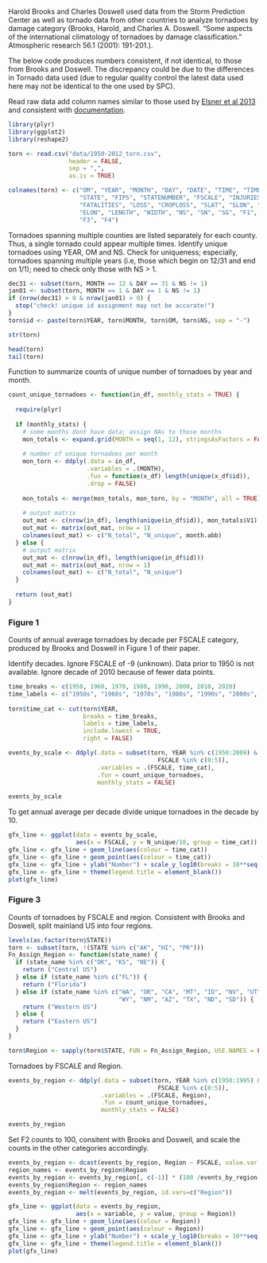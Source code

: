 Harold Brooks and Charles Doswell used data from the Storm Prediction Center as well as tornado data from other countries to analyze tornadoes by damage category (Brooks, Harold, and Charles A. Doswell. "Some aspects of the international climatology of tornadoes by damage classification." Atmospheric research 56.1 (2001): 191-201.). 

The below code produces numbers consistent, if not identical, to those from Brooks and Doswell. The discrepancy could be due to the differences in Tornado data used (due to regular quality control the latest data used here may not be identical to the one used by SPC).

Read raw data add column names similar to those used by [Elsner et al 2013](http://rpubs.com/jelsner/4205) and consistent with [documentation](http://www.spc.noaa.gov/gis/svrgis/). 

```r
library(plyr)
library(ggplot2)
library(reshape2)

torn <- read.csv("data/1950-2012_torn.csv", 
                 header = FALSE, 
                 sep = ",", 
                 as.is = TRUE)

colnames(torn) <- c("OM", "YEAR", "MONTH", "DAY", "DATE", "TIME", "TIMEZONE", 
                    "STATE", "FIPS", "STATENUMBER", "FSCALE", "INJURIES", 
                    "FATALITIES", "LOSS", "CROPLOSS", "SLAT", "SLON", "ELAT", 
                    "ELON", "LENGTH", "WIDTH", "NS", "SN", "SG", "F1", "F2", 
                    "F3", "F4")
```

Tornadoes spanning multiple counties are listed separately for each county. Thus, a single tornado could appear multiple times. Identify unique tornadoes using YEAR, OM and NS. Check for uniqueness; especially, tornadoes spanning multiple years (i.e, those which begin on 12/31 and end on 1/1); need to check only those with NS > 1.

```r
dec31 <- subset(torn, MONTH == 12 & DAY == 31 & NS != 1)
jan01 <- subset(torn, MONTH == 1 & DAY == 1 & NS != 1)
if (nrow(dec31) > 0 & nrow(jan01) > 0) {
  stop("check! unique id assignment may not be accurate!")
}
torn$id <- paste(torn$YEAR, torn$MONTH, torn$OM, torn$NS, sep = "-")

str(torn)

head(torn)
tail(torn)
```

Function to summarize counts of unique number of tornadoes by year and month.

```r
count_unique_tornadoes <- function(in_df, monthly_stats = TRUE) {
  
  require(plyr)
  
  if (monthly_stats) {
    # some months dont have data; assign NAs to those months
    mon_totals <- expand.grid(MONTH = seq(1, 12), stringsAsFactors = FALSE)
    
    # number of unique tornadoes per month
    mon_torn <- ddply(.data = in_df, 
                      .variables = .(MONTH),
                      .fun = function(x_df) length(unique(x_df$id)), 
                      .drop = FALSE)
    
    mon_totals <- merge(mon_totals, mon_torn, by = "MONTH", all = TRUE)
    
    # output matrix
    out_mat <- c(nrow(in_df), length(unique(in_df$id)), mon_totals$V1)
    out_mat <- matrix(out_mat, nrow = 1)
    colnames(out_mat) <- c("N_total", "N_unique", month.abb)  
  } else {
    # output matrix
    out_mat <- c(nrow(in_df), length(unique(in_df$id)))
    out_mat <- matrix(out_mat, nrow = 1)
    colnames(out_mat) <- c("N_total", "N_unique")      
  }
  
  return (out_mat)
}
```

### Figure 1

Counts of annual average tornadoes by decade per FSCALE category, produced by Brooks and Doswell in Figure 1 of their paper. 

Identify decades. Ignore FSCALE of -9 (unknown). Data prior to 1950 is not available. Ignore decade of 2010 because of fewer data points.

```r
time_breaks <- c(1950, 1960, 1970, 1980, 1990, 2000, 2010, 2020)
time_labels <- c("1950s", "1960s", "1970s", "1980s", "1990s", "2000s", "2010s")
  
torn$time_cat <- cut(torn$YEAR, 
                     breaks = time_breaks,                         
                     labels = time_labels,                         
                     include.lowest = TRUE,                        
                     right = FALSE)

events_by_scale <- ddply(.data = subset(torn, YEAR %in% c(1950:2009) & 
                                          FSCALE %in% c(0:5)),                     
                         .variables = .(FSCALE, time_cat),                     
                         .fun = count_unique_tornadoes,                    
                         monthly_stats = FALSE)

events_by_scale
```

To get annual average per decade divide unique tornadoes in the decade by 10.

```r
gfx_line <- ggplot(data = events_by_scale, 
                   aes(x = FSCALE, y = N_unique/10, group = time_cat))
gfx_line <- gfx_line + geom_line(aes(colour = time_cat))
gfx_line <- gfx_line + geom_point(aes(colour = time_cat))
gfx_line <- gfx_line + ylab("Number") + scale_y_log10(breaks = 10**seq(-1, 3))
gfx_line <- gfx_line + theme(legend.title = element_blank())
plot(gfx_line)
```

### Figure 3

Counts of tornadoes by FSCALE and region. Consistent with Brooks and Doswell, split mainland US into four regions.

```r
levels(as.factor(torn$STATE))
torn <- subset(torn, !(STATE %in% c("AK", "HI", "PR")))
Fn_Assign_Region <- function(state_name) {
  if (state_name %in% c("OK", "KS", "NE")) {
    return ("Central US")
  } else if (state_name %in% c("FL")) {
    return ("Florida")
  } else if (state_name %in% c("WA", "OR", "CA", "MT", "ID", "NV", "UT", "CO", 
                               "WY", "NM", "AZ", "TX", "ND", "SD")) {
    return ("Western US")
  } else {
    return ("Eastern US")
  }
}

torn$Region <- sapply(torn$STATE, FUN = Fn_Assign_Region, USE.NAMES = FALSE)
```

Tornadoes by FSCALE and Region.

```r
events_by_region <- ddply(.data = subset(torn, YEAR %in% c(1950:1995) & 
                                          FSCALE %in% c(0:5)),                                              
                          .variables = .(FSCALE, Region),                                                                        
                          .fun = count_unique_tornadoes,                                                                       
                          monthly_stats = FALSE)

events_by_region
```

Set F2 counts to 100, consitent with Brooks and Doswell, and scale the counts in the other categories accordingly.

```r
events_by_region <- dcast(events_by_region, Region ~ FSCALE, value.var = "N_unique")
region_names <- events_by_region$Region
events_by_region <- events_by_region[, c(-1)] * (100 /events_by_region[, "2"])
events_by_region$Region <- region_names
events_by_region <- melt(events_by_region, id.vars=c("Region"))

gfx_line <- ggplot(data = events_by_region, 
                   aes(x = variable, y = value, group = Region))
gfx_line <- gfx_line + geom_line(aes(colour = Region))
gfx_line <- gfx_line + geom_point(aes(colour = Region))
gfx_line <- gfx_line + ylab("Number") + scale_y_log10(breaks = 10**seq(-1, 3))
gfx_line <- gfx_line + theme(legend.title = element_blank())
plot(gfx_line)
```
